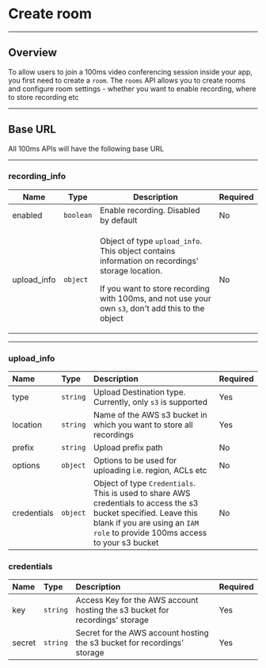 # Create room

---

## Overview

To allow users to join a 100ms video conferencing session inside your app, you first need to create a `room`. The `rooms` API allows you to create rooms and configure room settings - whether you want to enable recording, where to store recording etc

---

## Base URL

All 100ms APIs will have the following base URL

---

### recording_info

<table className="table">
    <thead>
        <tr>
            <th>Name</th>
            <th>Type</th>
            <th>Description</th>
            <th>Required</th>
        </tr>
    </thead>
    <tbody>
        <tr>
            <td>enabled</td>
            <td>
                <code>boolean</code>
            </td>
            <td>Enable recording. Disabled by default</td>
            <td>No</td>
        </tr>
        <tr>
            <td>upload_info</td>
            <td>
                <code>object</code>
            </td>
            <td>
                <p>
                    Object of type <code>upload_info</code>. This object contains information on
                    recordings&apos; storage location.
                </p>
                <p></p>
                <p>
                    If you want to store recording with 100ms, and not use your own <code>s3</code>,
                    don&apos;t add this to the object
                </p>
            </td>
            <td>No</td>
        </tr>
    </tbody>
</table>

---

### upload_info

| Name        | Type     | Description                                                                                                                                                                                      | Required |
| :---------- | :------- | :----------------------------------------------------------------------------------------------------------------------------------------------------------------------------------------------- | :------- |
| type        | `string` | Upload Destination type. Currently, only `s3` is supported                                                                                                                                       | Yes      |
| location    | `string` | Name of the AWS s3 bucket in which you want to store all recordings                                                                                                                              | Yes      |
| prefix      | `string` | Upload prefix path                                                                                                                                                                               | No       |
| options     | `object` | Options to be used for uploading i.e. region, ACLs etc                                                                                                                                           | No       |
| credentials | `object` | Object of type `Credentials`. This is used to share AWS credentials to access the s3 bucket specified. Leave this blank if you are using an `IAM role` to provide 100ms access to your s3 bucket | No       |

### credentials

| Name   | Type     | Description                                                                  | Required |
| :----- | :------- | :--------------------------------------------------------------------------- | :------- |
| key    | `string` | Access Key for the AWS account hosting the s3 bucket for recordings' storage | Yes      |
| secret | `string` | Secret for the AWS account hosting the s3 bucket for recordings' storage     | Yes      |
